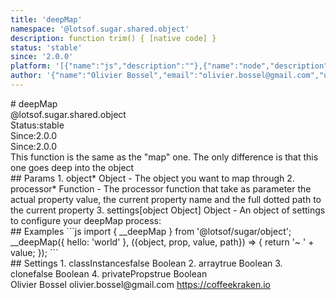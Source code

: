 ```yaml
---
title: 'deepMap'
namespace: '@lotsof.sugar.shared.object'
description: function trim() { [native code] }
status: 'stable'
since: '2.0.0'
platform: '[{"name":"js","description":""},{"name":"node","description":""}]'
author: '{"name":"Olivier Bossel","email":"olivier.bossel@gmail.com","url":"https://coffeekraken.io"}'
---
```

<div class="docmap-mdx">
# deepMap
<div class="_namespace">@lotsof.sugar.shared.object</div>
<div class="_metas">
<div class="_status"><span class="_status-label">Status:</span><span class="_status-value -stable">stable</span></div>
<div class="_since"><span class="_since-label">Since:</span><span class="_since-value">2.0.0</span></div>
<div class="_since"><span class="_since-label">Since:</span><span class="_since-value">2.0.0</span></div>
</div>
<div class="_description">
This function is the same as the "map" one. The only difference is that this one goes deep into the object
</div>
<div class="_params">
## Params
1. <span class="_name">object<span class="_required">*</span></span><span class="_default"></span> <span class="_type">Object</span>
   - The object you want to map through
2. <span class="_name">processor<span class="_required">*</span></span><span class="_default"></span> <span class="_type">Function</span>
   - The processor function that take as parameter the actual property value, the current property name and the full dotted path to the current property
3. <span class="_name">settings</span><span class="_default">[object Object]</span> <span class="_type">Object</span>
   - An object of settings to configure your deepMap process:
</div>
<div class="_examples">
## Examples
```js
import { __deepMap } from '@lotsof/sugar/object';
__deepMap({
   hello: 'world'
}, ({object, prop, value, path}) => {
   return '~ ' + value;
});
```
</div>
<div class="_settings">
## Settings
1. <span class="_name">classInstances</span><span class="_default">false</span> <span class="_type">Boolean</span>
2. <span class="_name">array</span><span class="_default">true</span> <span class="_type">Boolean</span>
3. <span class="_name">clone</span><span class="_default">false</span> <span class="_type">Boolean</span>
4. <span class="_name">privateProps</span><span class="_default">true</span> <span class="_type">Boolean</span>
</div>
<div class="_author">
<span class="_name">Olivier Bossel</span>
<span class="_email">olivier.bossel@gmail.com</span>
<a href="https://coffeekraken.io" target="_blank" class="_url">https://coffeekraken.io</a>
</div>
</div>